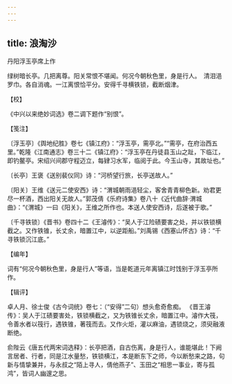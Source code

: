 ```yaml
---
---
---
```

title: 浪淘沙
---



丹阳浮玉亭席上作





绿树暗长亭。几把离尊。阳关常恨不堪闻。何况今朝秋色里，身是行人。　清泪浥罗巾。各自消魂。一江离恨恰平分。安得千寻横铁锁，截断烟津。

【校】

《中兴以来绝妙词选》卷二调下题作“别恨”。

【笺注】

〔浮玉亭〕《舆地纪胜》卷七《镇江府》：“浮玉亭，需亭北。”“需亭，在府治西五里。”乾隆《江南通志》卷三十二《镇江府》：“浮玉亭在丹徒县玉山之趾，下临江，即钓鳌亭。宋绍兴间郡守程迈立，每肄习水军，临阅于此。今玉山寺，其故址也。”

〔长亭〕王褒《送别裴仪同》诗：“河桥望行旅，长亭送故人。”

〔阳关〕王维《送元二使安西》诗：“渭城朝雨浥轻尘，客舍青青柳色新。劝君更尽一杯酒，西出阳关无故人。”郭茂倩《乐府诗集》卷八十《近代曲辞·渭城曲》：“《渭城》一曰《阳关》，王维之所作也。本送人使安西诗，后遂被于歌。”

〔千寻铁锁〕《晋书》卷四十二《王濬传》：“吴人于江险碛要害之处，并以铁锁横截之。又作铁锥，长丈余，暗置江中，以逆距船。”刘禹锡《西塞山怀古》诗：“千寻铁锁沉江底。”

【编年】

词有“何况今朝秋色里，身是行人”等语，当是乾道元年离镇江时饯别于浮玉亭所作。

【辑评】

卓人月、徐士俊《古今词统》卷七：（“安得”二句）想头愈奇愈痴。 《晋王濬传》：吴人于江碛要害处，铁锁横截之，又为铁锥长丈余，暗置江中。濬作大筏，令善水者以筏行，遇铁锥，著筏而去。又作火炬，灌以麻油，遇锁烧之，须臾融液断绝。

俞陛云《唐五代两宋词选释》：长亭把酒，自古伤离，身是行人，谁能堪此！下阙言居者、行者，同是江水量愁，铁锁横江，本是断东下之师，今以断愁来之路，句新与情挚兼并，与永叔之“陌上寻人，倩他燕子”、玉田之“相思一事业，寄与孤鸿”，皆词人幽邃之思。